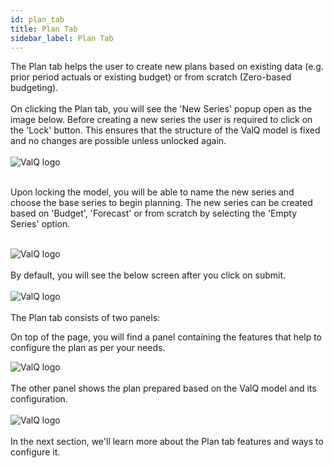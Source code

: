 ```yaml
---
id: plan_tab
title: Plan Tab
sidebar_label: Plan Tab
---
```


<div style={{textAlign: 'justify'}}>
The Plan tab helps the user to create new plans based on existing data (e.g. prior period actuals or existing budget)
or from scratch (Zero-based budgeting).
<br /> <br />
On clicking the Plan tab, you will see the 'New Series' popup open as the image below. Before creating a new series the user
is required to click on the 'Lock' button. This ensures that the structure of the ValQ model is fixed and no changes are possible
unless unlocked again.
</div> <br />
<div style={{textAlign: 'center'}}>
  <Zoom>
<img alt="ValQ logo" src={useBaseUrl('/doc-images/plan/plan1.png')} />
  </Zoom>
</div> <br />
<div style={{textAlign: 'justify'}}>

Upon locking the model, you will be able to name the new series and choose the base series to begin planning.
The new series can be created based on 'Budget', 'Forecast' or from scratch by selecting the 'Empty Series' option.
</div> <br />
<div style={{textAlign: 'center'}}>
  <Zoom>
<img alt="ValQ logo" src={useBaseUrl('/doc-images/plan/plan2.png')} />
  </Zoom>
</div> <br /> 
<div style={{textAlign: 'justify'}}>
By default, you will see the below screen after you click on submit.
</div> <br />
<div style={{textAlign: 'center'}}>
  <Zoom>
<img alt="ValQ logo" src={useBaseUrl('/doc-images/plan/plan3.png')} />
  </Zoom>
</div> <br />

<div style={{textAlign: 'justify'}}>
The Plan tab consists of two panels: 
<br />

On top of the page, you will find a panel containing the features that help to configure the plan as per your needs.
</div> 

<div style={{textAlign: 'center'}}>
  <Zoom>
<img alt="ValQ logo" src={useBaseUrl('/doc-images/plan/plan20.png')} />
  </Zoom>
</div> <br />
<div style={{textAlign: 'justify'}}>
The other panel shows the plan prepared based on the ValQ model and its configuration. 
</div> <br />

<div style={{textAlign: 'center'}}>
  <Zoom>
<img alt="ValQ logo" src={useBaseUrl('/doc-images/plan/plan21.png')} />
  </Zoom>
</div> <br />
<div style={{textAlign: 'justify'}}>
In the next section, we'll learn more about the Plan tab features and ways to configure it.
</div>
